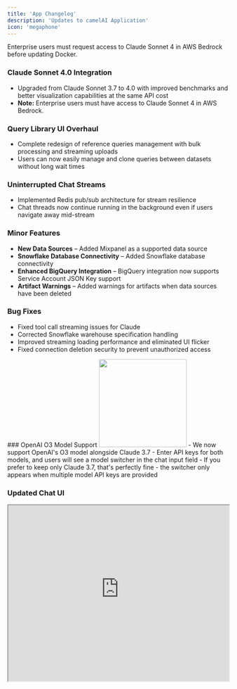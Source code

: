 ```yaml
---
title: 'App Changelog'
description: 'Updates to camelAI Application'
icon: 'megaphone'
---
```


<Update label="May 26, 2025" description="Version 0.3.x">
<Warning>
  Enterprise users must request access to Claude Sonnet 4 in AWS Bedrock before updating Docker.
</Warning>

### Claude Sonnet 4.0 Integration

- Upgraded from Claude Sonnet 3.7 to 4.0 with improved benchmarks and better visualization capabilities at the same API cost
- **Note:** Enterprise users must have access to Claude Sonnet 4 in AWS Bedrock.

### Query Library UI Overhaul

- Complete redesign of reference queries management with bulk processing and streaming uploads
- Users can now easily manage and clone queries between datasets without long wait times

### Uninterrupted Chat Streams

- Implemented Redis pub/sub architecture for stream resilience
- Chat threads now continue running in the background even if users navigate away mid-stream

### Minor Features

- **New Data Sources** – Added Mixpanel as a supported data source
- **Snowflake Database Connectivity** – Added Snowflake database connectivity
- **Enhanced BigQuery Integration** – BigQuery integration now supports Service Account JSON Key support
- **Artifact Warnings** – Added warnings for artifacts when data sources have been deleted

### Bug Fixes

- Fixed tool call streaming issues for Claude
- Corrected Snowflake warehouse specification handling
- Improved streaming loading performance and eliminated UI flicker
- Fixed connection deletion security to prevent unauthorized access
</Update>

<Update label="May 2, 2025" description="Version 0.2.x">
### OpenAI O3 Model Support
<img height="200" src="https://imagedelivery.net/0Ey8LwpQ4ATeP19F21mqig/3423d679-38ac-495a-a691-f804dda00400/public" />
- We now support OpenAI's O3 model alongside Claude 3.7
- Enter API keys for both models, and users will see a model switcher in the chat input field
- If you prefer to keep only Claude 3.7, that's perfectly fine - the switcher only appears when multiple model API keys are provided

### Updated Chat UI
<iframe
  src="https://customer-8di4ooto5tznarrf.cloudflarestream.com/763627b7ac8a8cda90da561bff443479/iframe?poster=https%3A%2F%2Fcustomer-8di4ooto5tznarrf.cloudflarestream.com%2F763627b7ac8a8cda90da561bff443479%2Fthumbnails%2Fthumbnail.jpg%3Ftime%3D%26height%3D600&autoplay=true"
  width="100%"
  height="400"
  allow="accelerometer; autoplay; clipboard-write; encrypted-media; gyroscope; picture-in-picture"
  allowFullScreen
/>

- Redesigned chat interface to better separate camelAI's "work" from its "final answer"
- The UI no longer auto-collapses the AI's thought process, making it easier to track what camel is doing

### Python Capabilities

- camelAI now has expanded Python access beyond just creating Plotly graphs
- It can use Python to analyze tables, which greatly improves Excel and CSV parsing as well as complex data computation

### Minor Features

- **Artifacts of Delete Data Sources** – A warning message now appears on artifacts when one or more data sources used have been deleted
- **Soft-Delete for Connections** – We now use soft deletion for connections instead of hard deletion, preserving threads while clearing sensitive data
  - For enterprise users, soft-deleted connections are only visible in Django admin where you can hard delete if needed
- Improved error messaging when users lose access to a thread due to group privilege changes (Enterprise only)
- **New Integrations** – Azure data source support (Enterprise only)

### Bug Fixes

- Prevent deleted connections from appearing in the query/knowledge-base selector in Django Admin
- Ensure users cannot access soft-deleted connections via the UI (only accessible in Django Admin)
- Plotly image rendering now works reliably (moved to and fixed in a separate process)
- Fix user.has_connection_access logic used in RBAC
- Fix broken thread-history display
- Fix fake-empty-artifact bug
- Broken tests around soft-delete now pass
</Update>

<Update label="April 14, 2025" description="Version 0.1.x">
<Warning>
  This update includes changes to user permissions. Enterprise administrators should review permission settings after upgrading.
</Warning>

### Reference Queries & Knowledge Base Enhancement

- Added support for many-to-many relationships for reference queries and knowledge base items **(Django Admin Dashboard only)**
<img height="200" src="https://imagedelivery.net/0Ey8LwpQ4ATeP19F21mqig/ca28fb2c-84da-416e-438d-867ff5318100/public" />
- Added visual tags in UI to identify reference queries and knowledge base items used across multiple data sources
<img height="200" src="https://imagedelivery.net/0Ey8LwpQ4ATeP19F21mqig/36578466-38df-4325-3de2-8eadc49cf900/public" />

### Enterprise User Permissions: Private Connections

- Users can now create private connections only they can access, if the org-admin allows it
  - **This flag is on by default** and can be toggled at the User level in the Admin Panel.
<img height="200" src="https://imagedelivery.net/0Ey8LwpQ4ATeP19F21mqig/3ff773d2-ee13-43fe-127a-934471fe9500/public" />
- At this time, non-admins can only add CSV and Excel files. The max file size for file upload is 1GB.
- Non-admin users have the ability to edit and delete their own connections.
- Data from a private connection cannot be shared. If an artifact with private data is added to a dashboard, that dashboard will be made private.
- As an org-admin, you can add any private connection to a Group and that Group will have access to the data source. Please note, the owner of the connection will still have edit and delete access even if the connection is tied to a Group.

### User Experience Improvements

- Added ability for users to give thumbs up to chat messages (will be used for query generation in a future release)
- Added warning to contact owner for incomplete connection setup
- Improved SAML group membership handling for better enterprise authentication

### BigQuery Improvements

- Added support for date-sharded tables
- Improved handling of large datasets

### Performance Improvements
- Significantly improved dashboard load times
- Better support for large Excel files
- Faster connections list loading

### Bug fixes
- Fixed "Start Chatting" 404 error
- Fixed squished user icon in side nav
- Fixed knowledge base saving issues
- Fixed reference query math calculations
- Fixed multiple issues with reference query deletion

### Patches

#### 0.1.3 - April 30, 2025
- Fixed dashboard sharing
- Removed automatic redirect to dashboard after adding artifact
- Improved error messaging for enterprise users who lost access to thread data
- Fixed Excel file update functionality
- Restyled artifact panel for better usability
- Extended conversation length limit to 200K
- Made side navigation float on chat screens
- Fixed sample connections for new users at signup

#### 0.1.2 - April 23, 2025
- Fixed CSV SUMMARIZE functionality with DuckDB
- Fixed MongoDB views bug
- Added support for special characters in connection forms
- Fixed MSSQL server escaping
- Fixed onboarding flow for magic link users
- Fixed magic link functionality
- Added support for XLSB Excel files

#### 0.1.1 - April 15, 2025
- Fixed save function for many to many relationship of knowledge base items to data source connections.
- Better conversation trunctionation. Supports longer threads.
</Update>
